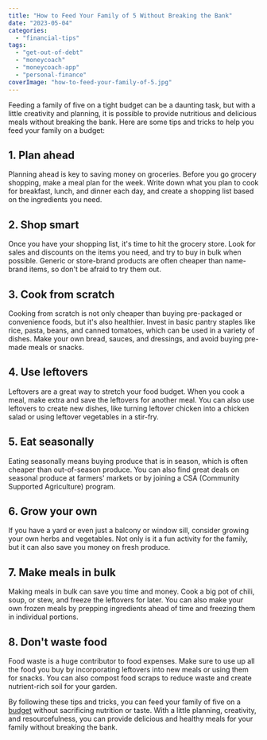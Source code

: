 ```yaml
---
title: "How to Feed Your Family of 5 Without Breaking the Bank"
date: "2023-05-04"
categories: 
  - "financial-tips"
tags: 
  - "get-out-of-debt"
  - "moneycoach"
  - "moneycoach-app"
  - "personal-finance"
coverImage: "how-to-feed-your-family-of-5.jpg"
---
```

Feeding a family of five on a tight budget can be a daunting task, but with a little creativity and planning, it is possible to provide nutritious and delicious meals without breaking the bank. Here are some tips and tricks to help you feed your family on a budget:

## 1\. Plan ahead
Planning ahead is key to saving money on groceries. Before you go grocery shopping, make a meal plan for the week. Write down what you plan to cook for breakfast, lunch, and dinner each day, and create a shopping list based on the ingredients you need.
## 2\. Shop smart
Once you have your shopping list, it's time to hit the grocery store. Look for sales and discounts on the items you need, and try to buy in bulk when possible. Generic or store-brand products are often cheaper than name-brand items, so don't be afraid to try them out.
## 3\. Cook from scratch
Cooking from scratch is not only cheaper than buying pre-packaged or convenience foods, but it's also healthier. Invest in basic pantry staples like rice, pasta, beans, and canned tomatoes, which can be used in a variety of dishes. Make your own bread, sauces, and dressings, and avoid buying pre-made meals or snacks.
## 4\. Use leftovers
Leftovers are a great way to stretch your food budget. When you cook a meal, make extra and save the leftovers for another meal. You can also use leftovers to create new dishes, like turning leftover chicken into a chicken salad or using leftover vegetables in a stir-fry.
## 5\. Eat seasonally
Eating seasonally means buying produce that is in season, which is often cheaper than out-of-season produce. You can also find great deals on seasonal produce at farmers' markets or by joining a CSA (Community Supported Agriculture) program.
## 6\. Grow your own
If you have a yard or even just a balcony or window sill, consider growing your own herbs and vegetables. Not only is it a fun activity for the family, but it can also save you money on fresh produce.
## 7\. Make meals in bulk
Making meals in bulk can save you time and money. Cook a big pot of chili, soup, or stew, and freeze the leftovers for later. You can also make your own frozen meals by prepping ingredients ahead of time and freezing them in individual portions.
## 8\. Don't waste food
Food waste is a huge contributor to food expenses. Make sure to use up all the food you buy by incorporating leftovers into new meals or using them for snacks. You can also compost food scraps to reduce waste and create nutrient-rich soil for your garden.

By following these tips and tricks, you can feed your family of five on a [budget](/guides/getting-started-how-to-create-a-budget) without sacrificing nutrition or taste. With a little planning, creativity, and resourcefulness, you can provide delicious and healthy meals for your family without breaking the bank.